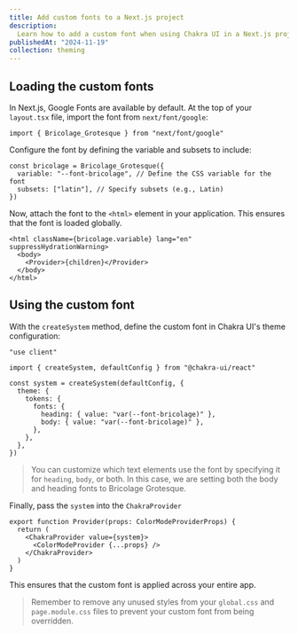 ```yaml
---
title: Add custom fonts to a Next.js project
description:
  Learn how to add a custom font when using Chakra UI in a Next.js project
publishedAt: "2024-11-19"
collection: theming
---
```


## Loading the custom fonts

In Next.js, Google Fonts are available by default. At the top of your
`layout.tsx` file, import the font from `next/font/google`:

```tsx title="layout.tsx"
import { Bricolage_Grotesque } from "next/font/google"
```

Configure the font by defining the variable and subsets to include:

```tsx title="layout.tsx"
const bricolage = Bricolage_Grotesque({
  variable: "--font-bricolage", // Define the CSS variable for the font
  subsets: ["latin"], // Specify subsets (e.g., Latin)
})
```

Now, attach the font to the `<html>` element in your application. This ensures
that the font is loaded globally.

```tsx /className={bricolage.variable}/
<html className={bricolage.variable} lang="en" suppressHydrationWarning>
  <body>
    <Provider>{children}</Provider>
  </body>
</html>
```

## Using the custom font

With the `createSystem` method, define the custom font in Chakra UI's theme
configuration:

```tsx title="components/ui/provider.tsx"
"use client"

import { createSystem, defaultConfig } from "@chakra-ui/react"

const system = createSystem(defaultConfig, {
  theme: {
    tokens: {
      fonts: {
        heading: { value: "var(--font-bricolage)" },
        body: { value: "var(--font-bricolage)" },
      },
    },
  },
})
```

> You can customize which text elements use the font by specifying it for
> `heading`, `body`, or both. In this case, we are setting both the body and
> heading fonts to Bricolage Grotesque.

Finally, pass the `system` into the `ChakraProvider`

```tsx title="components/ui/provider.tsx" /value={system}/
export function Provider(props: ColorModeProviderProps) {
  return (
    <ChakraProvider value={system}>
      <ColorModeProvider {...props} />
    </ChakraProvider>
  )
}
```

This ensures that the custom font is applied across your entire app.

> Remember to remove any unused styles from your `global.css` and
> `page.module.css` files to prevent your custom font from being overridden.
